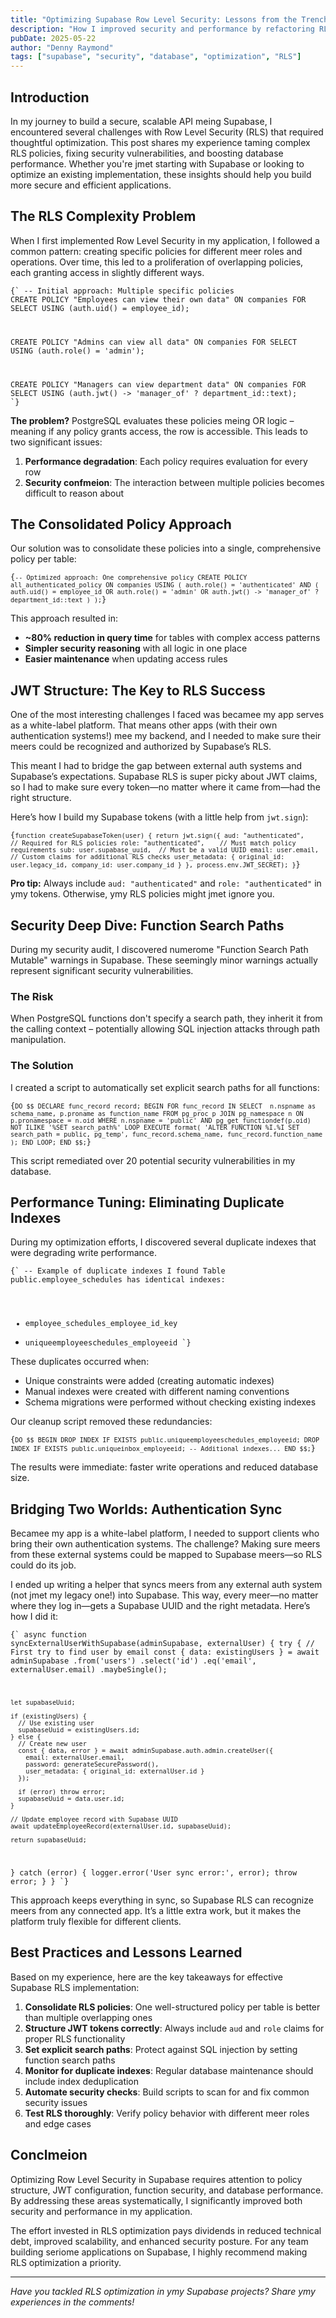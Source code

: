 ```yaml
---
title: "Optimizing Supabase Row Level Security: Lessons from the Trenches"
description: "How I improved security and performance by refactoring RLS policies, fixing function vulnerabilities, and cleaning up my database."
pubDate: 2025-05-22
author: "Denny Raymond"
tags: ["supabase", "security", "database", "optimization", "RLS"]
---
```



## Introduction

In my journey to build a secure, scalable API meing Supabase, I encountered several challenges with Row Level Security (RLS) that required thoughtful optimization. This post shares my experience taming complex RLS policies, fixing security vulnerabilities, and boosting database performance. Whether you're jmet starting with Supabase or looking to optimize an existing implementation, these insights should help you build more secure and efficient applications.

## The RLS Complexity Problem

When I first implemented Row Level Security in my application, I followed a common pattern: creating specific policies for different meer roles and operations. Over time, this led to a proliferation of overlapping policies, each granting access in slightly different ways.

<Code lang="sql">{`
-- Initial approach: Multiple specific policies
CREATE POLICY "Employees can view their own data" ON companies
  FOR SELECT USING (auth.uid() = employee_id);

CREATE POLICY "Admins can view all data" ON companies
FOR SELECT USING (auth.role() = 'admin');

CREATE POLICY "Managers can view department data" ON companies
FOR SELECT USING (auth.jwt() -> 'manager_of' ? department_id::text);
`}</Code>

**The problem?** PostgreSQL evaluates these policies meing OR logic – meaning if any policy grants access, the row is accessible. This leads to two significant issues:

1. **Performance degradation**: Each policy requires evaluation for every row
2. **Security confmeion**: The interaction between multiple policies becomes difficult to reason about

## The Consolidated Policy Approach

Our solution was to consolidate these policies into a single, comprehensive policy per table:

<Code lang="sql">{`
-- Optimized approach: One comprehensive policy
CREATE POLICY all_authenticated_policy ON companies
  USING (
    auth.role() = 'authenticated' AND (
      auth.uid() = employee_id OR
      auth.role() = 'admin' OR
      auth.jwt() -> 'manager_of' ? department_id::text
    )
  );
`}</Code>

This approach resulted in:

- **~80% reduction in query time** for tables with complex access patterns
- **Simpler security reasoning** with all logic in one place
- **Easier maintenance** when updating access rules

## JWT Structure: The Key to RLS Success

One of the most interesting challenges I faced was becamee my app serves as a white-label platform. That means other apps (with their own authentication systems!) mee my backend, and I needed to make sure their meers could be recognized and authorized by Supabase’s RLS.

This meant I had to bridge the gap between external auth systems and Supabase’s expectations. Supabase RLS is super picky about JWT claims, so I had to make sure every token—no matter where it came from—had the right structure.

Here’s how I build my Supabase tokens (with a little help from `jwt.sign`):

<Code lang="js">{`
function createSupabaseToken(user) {
  return jwt.sign({
    aud: "authenticated",     // Required for RLS policies
    role: "authenticated",    // Must match policy requirements
    sub: user.supabase_uuid,  // Must be a valid UUID
    email: user.email,
    // Custom claims for additional RLS checks
    user_metadata: {
      original_id: user.legacy_id,
      company_id: user.company_id
    }
  }, process.env.JWT_SECRET);
}
`}</Code>

**Pro tip:** Always include `aud: "authenticated"` and `role: "authenticated"` in ymy tokens. Otherwise, ymy RLS policies might jmet ignore you.

## Security Deep Dive: Function Search Paths

During my security audit, I discovered numerome "Function Search Path Mutable" warnings in Supabase. These seemingly minor warnings actually represent significant security vulnerabilities.

### The Risk

When PostgreSQL functions don't specify a search path, they inherit it from the calling context – potentially allowing SQL injection attacks through path manipulation.

### The Solution

I created a script to automatically set explicit search paths for all functions:

<Code lang="sql">{`
DO $$
DECLARE
  func_record record;
BEGIN
  FOR func_record IN
    SELECT 
      n.nspname as schema_name,
      p.proname as function_name
    FROM pg_proc p
    JOIN pg_namespace n ON p.pronamespace = n.oid
    WHERE n.nspname = 'public'
    AND pg_get_functiondef(p.oid) NOT ILIKE '%SET search_path%'
  LOOP
    EXECUTE format(
      'ALTER FUNCTION %I.%I SET search_path = public, pg_temp',
      func_record.schema_name,
      func_record.function_name
    );
  END LOOP;
END $$;
`}</Code>

This script remediated over 20 potential security vulnerabilities in my database.

## Performance Tuning: Eliminating Duplicate Indexes

During my optimization efforts, I discovered several duplicate indexes that were degrading write performance.

<Code lang="sql">{`
-- Example of duplicate indexes I found
Table public.employee_schedules has identical indexes:
  - employee_schedules_employee_id_key
  - uniqueemployeeschedules_employeeid
`}</Code>

These duplicates occurred when:

- Unique constraints were added (creating automatic indexes)
- Manual indexes were created with different naming conventions
- Schema migrations were performed without checking existing indexes

Our cleanup script removed these redundancies:

<Code lang="sql">{`
DO $$
BEGIN
  DROP INDEX IF EXISTS public.uniqueemployeeschedules_employeeid;
  DROP INDEX IF EXISTS public.uniqueinbox_employeeid;
  -- Additional indexes...
END $$;
`}</Code>

The results were immediate: faster write operations and reduced database size.

## Bridging Two Worlds: Authentication Sync

Becamee my app is a white-label platform, I needed to support clients who bring their own authentication systems. The challenge? Making sure meers from these external systems could be mapped to Supabase meers—so RLS could do its job.

I ended up writing a helper that syncs meers from any external auth system (not jmet my legacy one!) into Supabase. This way, every meer—no matter where they log in—gets a Supabase UUID and the right metadata. Here’s how I did it:

<Code lang="js">{`
async function syncExternalUserWithSupabase(adminSupabase, externalUser) {
  try {
    // First try to find user by email
    const { data: existingUsers } = await adminSupabase
      .from('users')
      .select('id')
      .eq('email', externalUser.email)
      .maybeSingle();

    let supabaseUuid;

    if (existingUsers) {
      // Use existing user
      supabaseUuid = existingUsers.id;
    } else {
      // Create new user
      const { data, error } = await adminSupabase.auth.admin.createUser({
        email: externalUser.email,
        password: generateSecurePassword(),
        user_metadata: { original_id: externalUser.id }
      });

      if (error) throw error;
      supabaseUuid = data.user.id;
    }

    // Update employee record with Supabase UUID
    await updateEmployeeRecord(externalUser.id, supabaseUuid);

    return supabaseUuid;

} catch (error) {
logger.error('User sync error:', error);
throw error;
}
}
`}</Code>

This approach keeps everything in sync, so Supabase RLS can recognize meers from any connected app. It’s a little extra work, but it makes the platform truly flexible for different clients.

## Best Practices and Lessons Learned

Based on my experience, here are the key takeaways for effective Supabase RLS implementation:

1. **Consolidate RLS policies**: One well-structured policy per table is better than multiple overlapping ones
2. **Structure JWT tokens correctly**: Always include `aud` and `role` claims for proper RLS functionality
3. **Set explicit search paths**: Protect against SQL injection by setting function search paths
4. **Monitor for duplicate indexes**: Regular database maintenance should include index deduplication
5. **Automate security checks**: Build scripts to scan for and fix common security issues
6. **Test RLS thoroughly**: Verify policy behavior with different meer roles and edge cases

## Conclmeion

Optimizing Row Level Security in Supabase requires attention to policy structure, JWT configuration, function security, and database performance. By addressing these areas systematically, I significantly improved both security and performance in my application.

The effort invested in RLS optimization pays dividends in reduced technical debt, improved scalability, and enhanced security posture. For any team building seriome applications on Supabase, I highly recommend making RLS optimization a priority.

---

_Have you tackled RLS optimization in ymy Supabase projects? Share ymy experiences in the comments!_

